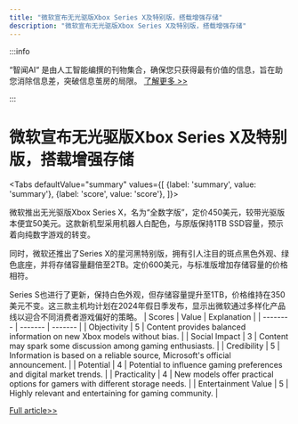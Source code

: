 ```yaml
---
title: "微软宣布无光驱版Xbox Series X及特别版，搭载增强存储"
description: "微软宣布无光驱版Xbox Series X及特别版，搭载增强存储"
---
```



:::info

“智闻AI“ 是由人工智能编撰的刊物集合，确保您只获得最有价值的信息，旨在助您消除信息差，突破信息茧房的局限。  [了解更多 >>](/)

:::

# 微软宣布无光驱版Xbox Series X及特别版，搭载增强存储


<Tabs
	defaultValue="summary"
	values={[
	{label: 'summary', value: 'summary'},
	{label: 'score', value: 'score'},
]}>
<TabItem value="summary">


微软推出无光驱版Xbox Series X，名为“全数字版”，定价450美元，较带光驱版本便宜50美元。这款新机型采用机器人白配色，与原版保持1TB SSD容量，预示着向纯数字游戏的转变。

同时，微软还推出了Series X的星河黑特别版，拥有引人注目的斑点黑色外观、绿色底座，并将存储容量翻倍至2TB。定价600美元，与标准版增加存储容量的价格相符。

Series S也进行了更新，保持白色外观，但存储容量提升至1TB，价格维持在350美元不变。这三款主机均计划在2024年假日季发布，显示出微软通过多样化产品线以迎合不同消费者游戏偏好的策略。
</TabItem>
<TabItem value="score">
	| Scores     | Value   | Explanation |
	| -------- | ------- | ------- |
	| Objectivity  | 5    | Content provides balanced information on new Xbox models without bias.    |
	| Social Impact | 3     | Content may spark some discussion among gaming enthusiasts.    |
	| Credibility    | 5    | Information is based on a reliable source, Microsoft's official announcement.    |
	| Potential    | 4    | Potential to influence gaming preferences and digital market trends.    |
	| Practicality    | 4    | New models offer practical options for gamers with different storage needs.    |
	| Entertainment Value    | 5    | Highly relevant and entertaining for gaming community.    |
</TabItem>
</Tabs>

[Full article>>](https://www.cnet.com/videos/microsofts-discless-xbox-series-x-revealed/#ftag=CAD590a51e)
